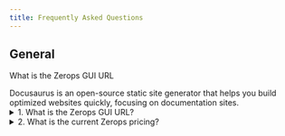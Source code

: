 ```yaml
---
title: Frequently Asked Questions
---
```


## General

What is the Zerops GUI URL

<Accordion title="What is Docusaurus?">
  Docusaurus is an open-source static site generator that helps you build optimized websites quickly, focusing on documentation sites.
</Accordion>


<details>
  <summary>1. What is the Zerops GUI URL?</summary>
  <p>
  Head straight to <a href="https://app.zerops.io">https://app.zerops.io</a>
  </p>
</details>


<details>
  <summary>2. What is the current Zerops pricing?</summary>
  <p>
  See <a href="https://zerops.io/#pricing">our pricing</a>.
  </p>
</details>
